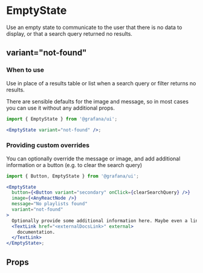 
# EmptyState

Use an empty state to communicate to the user that there is no data to display, or that a search query returned no results.

## variant="not-found"

### When to use

Use in place of a results table or list when a search query or filter returns no results.

There are sensible defaults for the image and message, so in most cases you can use it without any additional props.

```jsx
import { EmptyState } from '@grafana/ui';

<EmptyState variant="not-found" />;
```

### Providing custom overrides

You can optionally override the message or image, and add additional information or a button (e.g. to clear the search query)

```jsx
import { Button, EmptyState } from '@grafana/ui';

<EmptyState
  button={<Button variant="secondary" onClick={clearSearchQuery} />}
  image={<AnyReactNode />}
  message="No playlists found"
  variant="not-found"
>
  Optionally provide some additional information here. Maybe even a link to{' '}
  <TextLink href="<externalDocsLink>" external>
    documentation.
  </TextLink>
</EmptyState>;
```

## Props

<ArgTypes of={EmptyState} />
